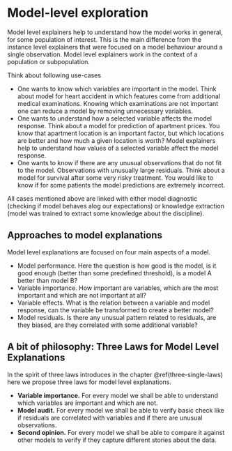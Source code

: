 # Model-level exploration {#ModelLevelExplanations}

Model level explainers help to understand how the model works in general, for some population of interest. This is the main difference from the instance level explainers that were focused on a model behaviour around a single observation. Model level explainers work in the context of a population or subpopulation.

Think about following use-cases

* One wants to know which variables are important in the model. Think about model for heart accident in which features come from additional medical examinations. Knowing which examinations are not important one can reduce a model by removing unnecessary variables.
* One wants to understand how a selected variable affects the model response. Think about a model for prediction of apartment prices. You know that apartment location is an important factor, but which locations are better and how much a given location is worth? Model explainers help to understand how values of a selected variable affect the model response.
* One wants to know if there are any unusual observations that do not fit to the model. Observations with unusually large residuals. Think about a model for survival after some very risky treatment. You would like to know if for some patients the model predictions are extremely incorrect.

All cases mentioned above are linked with either model diagnostic (checking if model behaves alog our expectations) or knowledge extraction (model was trained to extract some knowledge about the discipline).

## Approaches to model explanations

Model level explanations are focused on four main aspects of a model. 

* Model performance. Here the question is how good is the model, is it good enough (better than some predefined threshold), is a model A better than model B?
* Variable importance. How important are variables, which are the most important and which are not important at all?
* Variable effects. What is the relation between a variable and model response, can the variable be transformed to create a better model?
* Model residuals. Is there any unusual pattern related to residuals, are they biased, are they correlated with some additional variable?



## A bit of philosophy: Three Laws for Model Level Explanations

In the spirit of three laws introduces in the chapter \@ref(three-single-laws) here we propose three laws for model level explanations.

* **Variable importance.** For every model we shall be able to understand which variables are important and which are not.
* **Model audit.** For every model we shall be able to verify basic check like if residuals are correlated with variables and if there are unusual observations.
* **Second opinion.**  For every model we shall be able to compare it against other models to verify if they capture different stories about the data.



